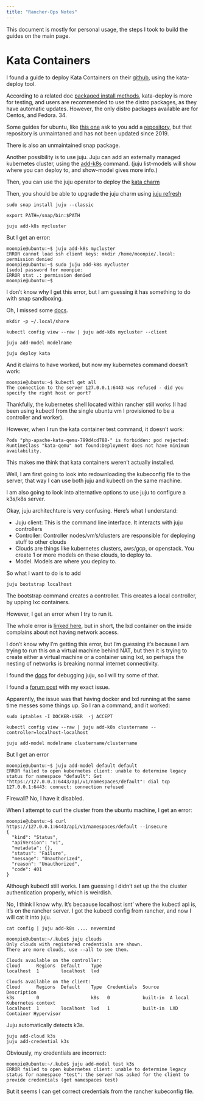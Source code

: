 ```yaml
---
title: "Rancher-Ops Notes"
---
```



This document is mostly for personal usage, the steps I took to build the guides on the main page. 

# Kata Containers

I found a guide to deploy Kata Containers on their [github](https://github.com/kata-containers/kata-containers/blob/main/tools/packaging/kata-deploy/README.md), using the kata-deploy tool. 

According to a related doc [packaged install methods](https://github.com/kata-containers/kata-containers/blob/main/docs/install/README.md#packaged-installation-methods), kata-deploy is more for testing, and users are recommended to use the distro packages, as they have automatic updates. However, the only distro packages available are for Centos, and Fedora. 34. 

Some guides for ubuntu, like [this one](https://jafar390.medium.com/install-kata-containers-on-linux-with-docker-container-manager-28551ec8c034) ask to you add a [repository](http://download.opensuse.org/repositories/home:/katacontainers:/), but that repository is unmaintaned and has not been updated since 2019. 

There is also an unmaintained snap package. 


Another possibility is to use juju. Juju can add an externally managed kubernetes cluster, using the [add-k8s](https://juju.is/docs/juju/juju-add-k8s) command. (juju list-models will show where you can deploy to, and show-model gives more info.)

Then, you can use the juju operator to deploy the [kata charm](https://charmhub.io/kata)

Then, you should be able to upgrade the juju charm using [juju refresh](https://juju.is/docs/juju/manage-applications#heading--upgrade-a-charmhub-charm)


```.default
sudo snap install juju --classic
```

```.default
export PATH=/snap/bin:$PATH
```

```.defualt
juju add-k8s mycluster
```

But I get an error:

```.default
moonpie@ubuntu:~$ juju add-k8s mycluster
ERROR cannot load ssh client keys: mkdir /home/moonpie/.local: permission denied
moonpie@ubuntu:~$ sudo juju add-k8s mycluster
[sudo] password for moonpie: 
ERROR stat .: permission denied
moonpie@ubuntu:~$ 
```

I don't know why I get this error, but I am guessing it has something to do with snap sandboxing. 

Oh, I missed some [docs](https://juju.is/docs/juju/get-started-with-juju#heading--install-the-juju-cli-client).

```.default
mkdir -p ~/.local/share
```


```.default
kubectl config view --raw | juju add-k8s mycluster --client
```

```.default
juju add-model modelname
```

```.default
juju deploy kata
```

And it claims to have worked, but now my kubernetes command doesn't work:

```.default
moonpie@ubuntu:~$ kubectl get all
The connection to the server 127.0.0.1:6443 was refused - did you specify the right host or port?
```

Thankfully, the kubernetes shell located within rancher still works (I had been using kubectl from the single ubuntu vm I provisioned to be a controller and worker).

However, when I run the kata container test command, it doesn't work:

` Pods "php-apache-kata-qemu-799d4cd788-" is forbidden: pod rejected: RuntimeClass "kata-qemu" not found:Deployment does not have minimum availability.`

This makes me think that kata containers weren't actually installed. 

Well, I am first going to look into redownloading the kubeconfig file to the server, that way I can use both juju and kubectl on the same machine. 

I am also going to look into alternative options to use juju to configure a k3s/k8s server. 

Okay, juju architechture is very confusing. Here's what I understand:

* Juju client: This is the command line interface. It interacts with juju controllers
* Controller: Controller nodes/vm's/clusters are responsible for deploying stuff to other clouds
* Clouds are things like kubernetes clusters, aws/gcp, or openstack. You create 1 or more models on these clouds, to deploy to.
* Model. Models are where you deploy to. 

So what I want to do is to add 


```.default
juju bootstrap localhost
```

The bootstrap command creates a controller. This creates a local controller, by upping lxc containers. 

However, I get an error when I try to run it. 

The whole error is [linked here](jujuerror.qmd), but in short, the lxd container on the inside complains about not having network access. 


I don't know why I'm getting this error, but I'm guessing it's because I am trying to run this on a virtual machine behind NAT, but then it is trying to create either a virtual machine or a container using lxd, so perhaps the nesting of networks is breaking normal internet connectivity.

I found the [docs](https://juju.is/docs/dev/debug-bootstrapmachine-failures#heading--lxc--lxd) for debugging juju, so I will try some of that. 

I found a [forum post](https://discourse.charmhub.io/t/juju-bootstrap-failing-juju-controller-cannot-reach-ubuntu/8846) with my exact issue.  

Apparently, the issue was that having docker and lxd running at the same time messes some things up. So I ran a command, and it worked:

```.default
sudo iptables -I DOCKER-USER  -j ACCEPT
```



```.default
kubectl config view --raw | juju add-k8s clustername --controller=localhost-localhost
```

```.default
juju add-model modelname clustername/clustername
```

But I get an error

```.default
moonpie@ubuntu:~$ juju add-model default default
ERROR failed to open kubernetes client: unable to determine legacy status for namespace "default": Get "https://127.0.0.1:6443/api/v1/namespaces/default": dial tcp 127.0.0.1:6443: connect: connection refused
```

Firewall? No, I have it disabled. 

When I attempt to curl the cluster from the ubuntu machine, I get an error:

```.default
moonpie@ubuntu:~$ curl https://127.0.0.1:6443/api/v1/namespaces/default --insecure
{
  "kind": "Status",
  "apiVersion": "v1",
  "metadata": {},
  "status": "Failure",
  "message": "Unauthorized",
  "reason": "Unauthorized",
  "code": 401
}
```

Although kubectl still works. I am guessing I didn't set up the the cluster authentication properly, which is weirdish. 

No, I think I know why. It's becaause localhost isnt' where the kubectl api is, it's on the rancher server. I got the kubectl config from rancher, and now I will cat it into juju.

```.default
cat config | juju add-k8s .... nevermind
```


```.default
moonpie@ubuntu:~/.kube$ juju clouds
Only clouds with registered credentials are shown.
There are more clouds, use --all to see them.

Clouds available on the controller:
Cloud      Regions  Default    Type
localhost  1        localhost  lxd  

Clouds available on the client:
Cloud      Regions  Default    Type  Credentials  Source    Description
k3s        0                   k8s   0            built-in  A local Kubernetes context
localhost  1        localhost  lxd   1            built-in  LXD Container Hypervisor
```

Juju automatically detects k3s. 

```
juju add-cloud k3s
juju add-credential k3s
```

Obviously, my credentials are incorrect:


```.default
moonpie@ubuntu:~/.kube$ juju add-model test k3s
ERROR failed to open kubernetes client: unable to determine legacy status for namespace "test": the server has asked for the client to provide credentials (get namespaces test)
```

But it seems I can get correct credentials from the rancher kubeconfig file. 





